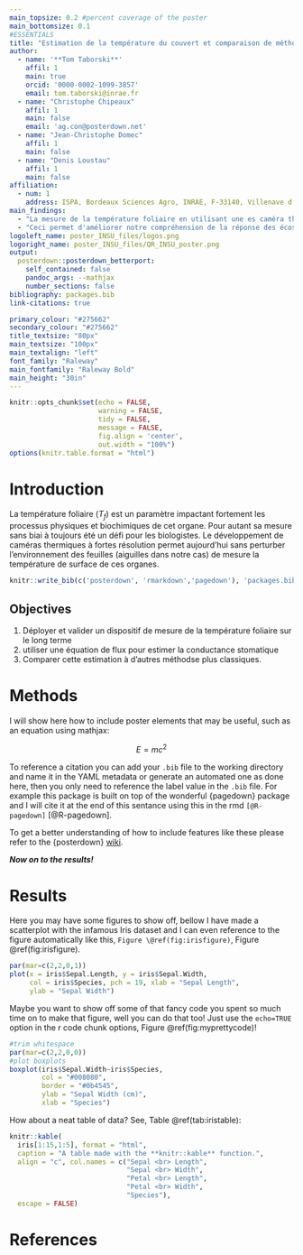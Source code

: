 ```yaml
---
main_topsize: 0.2 #percent coverage of the poster
main_bottomsize: 0.1
#ESSENTIALS
title: "Estimation de la température du couvert et comparaison de méthodes d’estimation de la conductance stomatique sur le site ICOS FR-Bil."
author:
  - name: '**Tom Taborski**'
    affil: 1
    main: true
    orcid: '0000-0002-1099-3857'
    email: tom.taborski@inrae.fr
  - name: "Christophe Chipeaux"
    affil: 1
    main: false
    email: 'ag.con@posterdown.net'
  - name: "Jean-Christophe Domec"
    affil: 1
    main: false
  - name: "Denis Loustau"
    affil: 1
    main: false
affiliation:
  - num: 1
    address: ISPA, Bordeaux Sciences Agro, INRAE, F-33140, Villenave d’Ornon, France
main_findings:
  - "La mesure de la température foliaire en utilisant une es caméra thermique est non intrusif et précis."
  - "Ceci permet d'améliorer notre compréhension de la réponse des écosystèmes à leur environnement."
logoleft_name: poster_INSU_files/logos.png
logoright_name: poster_INSU_files/QR_INSU_poster.png
output: 
  posterdown::posterdown_betterport:
    self_contained: false
    pandoc_args: --mathjax
    number_sections: false
bibliography: packages.bib
link-citations: true

primary_colour: "#275662"
secondary_colour: "#275662"
title_textsize: "80px"
main_textsize: "100px"
main_textalign: "left"
font_family: "Raleway"
main_fontfamily: "Raleway Bold"
main_height: "30in"
---
```


```r
knitr::opts_chunk$set(echo = FALSE,
                      warning = FALSE,
                      tidy = FALSE,
                      message = FALSE,
                      fig.align = 'center',
                      out.width = "100%")
options(knitr.table.format = "html") 
```

# Introduction

La température foliaire ($T_f$) est un paramètre impactant fortement les processus physiques et biochimiques de cet organe. Pour autant sa mesure sans biai à toujours été un défi pour les biologistes. Le développement de caméras thermiques à fortes résolution permet aujourd'hui sans perturber l'environnement des feuilles (aiguilles dans notre cas) de mesure la température de surface de ces organes.

```r
knitr::write_bib(c('posterdown', 'rmarkdown','pagedown'), 'packages.bib')
```

## Objectives

1. Déployer et valider un dispositif de mesure de la température foliaire sur le long terme
3. utiliser une équation de flux pour estimer la conductance stomatique
4. Comparer cette estimation à d'autres méthodse plus classiques. 

# Methods

I will show here how to include poster elements that may be useful, such as an equation using mathjax:

$$
E = mc^2
$$

To reference a citation you can add your `.bib` file to the working directory and name it in the YAML metadata or generate an automated one as done here, then you only need to reference the label value in the `.bib` file. For example this package is built on top of the wonderful {pagedown} package and I will cite it at the end of this sentance using this in the rmd `[@R-pagedown]` [@R-pagedown].

To get a better understanding of how to include features like these please refer to the {posterdown} [wiki](https://github.com/posterdown/wiki).

**_Now on to the results!_**

# Results

Here you may have some figures to show off, bellow I have made a scatterplot with the infamous Iris dataset and I can even reference to the figure automatically like this, `Figure \@ref(fig:irisfigure)`, Figure \@ref(fig:irisfigure).

```r
par(mar=c(2,2,0,1))
plot(x = iris$Sepal.Length, y = iris$Sepal.Width,
     col = iris$Species, pch = 19, xlab = "Sepal Length",
     ylab = "Sepal Width")
```

Maybe you want to show off some of that fancy code you spent so much time on to make that figure, well you can do that too! Just use the `echo=TRUE` option in the r code chunk options, Figure \@ref(fig:myprettycode)!

```r
#trim whitespace
par(mar=c(2,2,0,0))
#plot boxplots
boxplot(iris$Sepal.Width~iris$Species,
        col = "#008080", 
        border = "#0b4545",
        ylab = "Sepal Width (cm)",
        xlab = "Species")
```

How about a neat table of data? See, Table \@ref(tab:iristable):

```r
knitr::kable(
  iris[1:15,1:5], format = "html",
  caption = "A table made with the **knitr::kable** function.",
  align = "c", col.names = c("Sepal <br> Length",
                             "Sepal <br> Width",
                             "Petal <br> Length",
                             "Petal <br> Width",
                             "Species"),
  escape = FALSE)
```

# References
